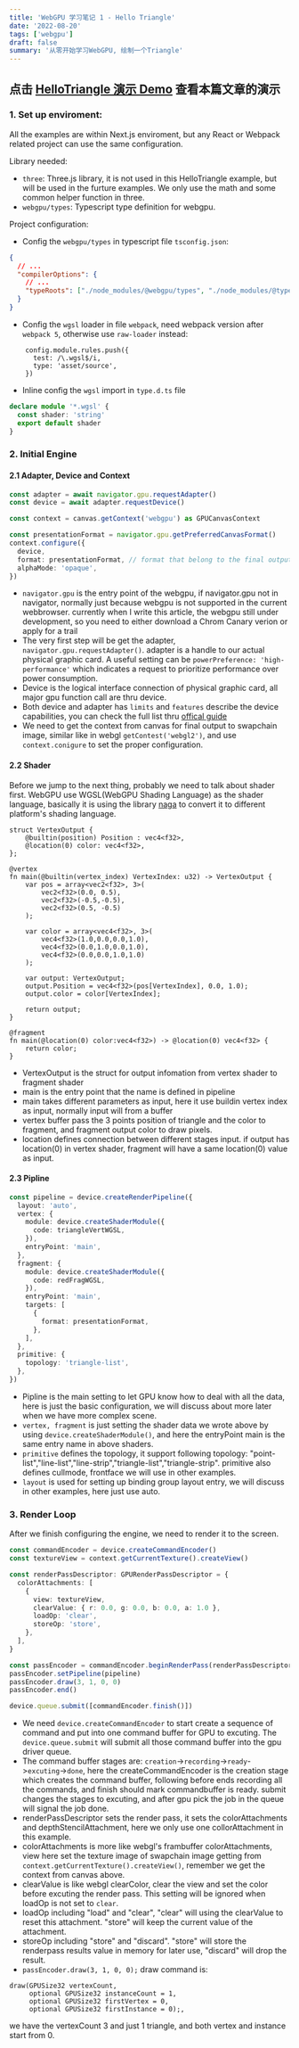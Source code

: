 ```yaml
---
title: 'WebGPU 学习笔记 1 - Hello Triangle'
date: '2022-08-20'
tags: ['webgpu']
draft: false
summary: '从零开始学习WebGPU, 绘制一个Triangle'
---
```


## 点击 [HelloTriangle 演示 Demo](/examples/HelloTriangle) 查看本篇文章的演示

### 1. Set up enviroment:

All the examples are within Next.js enviroment, but any React or Webpack related project can use the same configuration.

Library needed:

- `three`: Three.js library, it is not used in this HelloTriangle example, but will be used in the furture examples. We only use the math and some common helper function in three.
- `webgpu/types`: Typescript type definition for webgpu.

Project configuration:

- Config the `webgpu/types` in typescript file `tsconfig.json`:

```json
{
  // ...
  "compilerOptions": {
    // ...
    "typeRoots": ["./node_modules/@webgpu/types", "./node_modules/@types"]
  }
}
```

- Config the `wgsl` loader in file `webpack`, need webpack version after `webpack 5`, otherwise use `raw-loader` instead:

```javascirpt
    config.module.rules.push({
      test: /\.wgsl$/i,
      type: 'asset/source',
    })
```

- Inline config the `wgsl` import in `type.d.ts` file

```typescript
declare module '*.wgsl' {
  const shader: 'string'
  export default shader
}
```

### 2. Initial Engine

#### 2.1 Adapter, Device and Context

```typescript
const adapter = await navigator.gpu.requestAdapter()
const device = await adapter.requestDevice()

const context = canvas.getContext('webgpu') as GPUCanvasContext

const presentationFormat = navigator.gpu.getPreferredCanvasFormat()
context.configure({
  device,
  format: presentationFormat, // format that belong to the final output texture
  alphaMode: 'opaque',
})
```

- `navigator.gpu` is the entry point of the webgpu, if navigator.gpu not in navigator, normally just because webgpu is not supported in the current webbrowser. currently when I write this article,
  the webgpu still under development, so you need to either download a Chrom Canary verion or apply for a trail
- The very first step will be get the adapter, `navigator.gpu.requestAdapter()`. adapter is a handle to our actual physical graphic card. A useful setting can be `powerPreference: 'high-performance'`
  which indicates a request to prioritize performance over power consumption.
- Device is the logical interface connection of physical graphic card, all major gpu function call are thru device.
- Both device and adapter has `limits` and `features` describe the device capabilities, you can check the full list thru [offical guide](https://www.w3.org/TR/webgpu/#limits)
- We need to get the context from canvas for final output to swapchain image, similar like in webgl `getContest('webgl2')`, and use `context.conigure` to set the proper configuration.

#### 2.2 Shader

Before we jump to the next thing, probably we need to talk about shader first. WebGPU use WGSL(WebGPU Shading Language) as the shader language, basically it is using the library [naga](https://github.com/gfx-rs/naga)
to convert it to different platform's shading language.

```text
struct VertexOutput {
    @builtin(position) Position : vec4<f32>,
    @location(0) color: vec4<f32>,
};

@vertex
fn main(@builtin(vertex_index) VertexIndex: u32) -> VertexOutput {
    var pos = array<vec2<f32>, 3>(
        vec2<f32>(0.0, 0.5),
        vec2<f32>(-0.5,-0.5),
        vec2<f32>(0.5, -0.5)
    );

    var color = array<vec4<f32>, 3>(
        vec4<f32>(1.0,0.0,0.0,1.0),
        vec4<f32>(0.0,1.0,0.0,1.0),
        vec4<f32>(0.0,0.0,1.0,1.0)
    );

    var output: VertexOutput;
    output.Position = vec4<f32>(pos[VertexIndex], 0.0, 1.0);
    output.color = color[VertexIndex];

    return output;
}

@fragment
fn main(@location(0) color:vec4<f32>) -> @location(0) vec4<f32> {
    return color;
}
```

- VertexOutput is the struct for output infomation from vertex shader to fragment shader
- main is the entry point that the name is defined in pipeline
- main takes different parameters as input, here it use buildin vertex index as input, normally input will from a buffer
- vertex buffer pass the 3 points position of triangle and the color to fragment, and fragment output color to draw pixels.
- location defines connection between different stages input. if output has location(0) in vertex shader, fragment will have a same location(0) value as input.

#### 2.3 Pipline

```typescript
const pipeline = device.createRenderPipeline({
  layout: 'auto',
  vertex: {
    module: device.createShaderModule({
      code: triangleVertWGSL,
    }),
    entryPoint: 'main',
  },
  fragment: {
    module: device.createShaderModule({
      code: redFragWGSL,
    }),
    entryPoint: 'main',
    targets: [
      {
        format: presentationFormat,
      },
    ],
  },
  primitive: {
    topology: 'triangle-list',
  },
})
```

- Pipline is the main setting to let GPU know how to deal with all the data, here is just the basic configuration, we will discuss about more later when we have more complex scene.
- `vertex, fragment` is just setting the shader data we wrote above by using `device.createShaderModule()`, and here the entryPoint main is the same entry name in above shaders.
- `primitive` defines the topology, it support following topology: "point-list","line-list","line-strip","triangle-list","triangle-strip". primitive also defines cullmode, frontface we will use in other examples.
- `layout` is used for setting up binding group layout entry, we will discuss in other examples, here just use auto.

### 3. Render Loop

After we finish configuring the engine, we need to render it to the screen.

```typescript
const commandEncoder = device.createCommandEncoder()
const textureView = context.getCurrentTexture().createView()

const renderPassDescriptor: GPURenderPassDescriptor = {
  colorAttachments: [
    {
      view: textureView,
      clearValue: { r: 0.0, g: 0.0, b: 0.0, a: 1.0 },
      loadOp: 'clear',
      storeOp: 'store',
    },
  ],
}

const passEncoder = commandEncoder.beginRenderPass(renderPassDescriptor)
passEncoder.setPipeline(pipeline)
passEncoder.draw(3, 1, 0, 0)
passEncoder.end()

device.queue.submit([commandEncoder.finish()])
```

- We need `device.createCommandEncoder` to start create a sequence of command and put into one command buffer for GPU to excuting. The `device.queue.submit` will submit all those command buffer into the gpu driver queue.
- The command buffer stages are: `creation`->`recording`->`ready`->`excuting`->`done`, here the createCommandEncoder is the creation stage which creates the command buffer, following before ends recording all the commands, and finish should mark commandbuffer is ready. submit changes the stages to excuting, and after gpu pick the job in the queue will signal the job done.
- renderPassDescriptor sets the render pass, it sets the colorAttachments and depthStencilAttachment, here we only use one collorAttachment in this example.
- colorAttachments is more like webgl's frambuffer colorAttachments, view here set the texture image of swapchain image getting from `context.getCurrentTexture().createView()`, remember we get the context from canvas above.
- clearValue is like webgl clearColor, clear the view and set the color before excuting the render pass. This setting will be ignored when loadOp is not set to `clear`.
- loadOp including "load" and "clear", "clear" will using the clearValue to reset this attachment. "store" will keep the current value of the attachment.
- storeOp including "store" and "discard". "store" will store the renderpass results value in memory for later use, "discard" will drop the result.
- `passEncoder.draw(3, 1, 0, 0);` draw command is:

```
draw(GPUSize32 vertexCount,
     optional GPUSize32 instanceCount = 1,
     optional GPUSize32 firstVertex = 0,
     optional GPUSize32 firstInstance = 0);,
```

we have the vertexCount 3 and just 1 triangle, and both vertex and instance start from 0.
